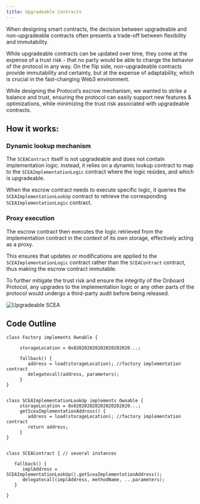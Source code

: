 ```yaml
---
title: Upgradeable Contracts
---
```


<Note>
When designing smart contracts, the decision between upgradeable and non-upgradeable contracts often presents a trade-off between flexibility and immutability.

While upgradeable contracts can be updated over time, they come at the expense of a trust risk -  that no party would be able to change the behavior of the protocol in any way. On the flip side, non-upgradeable contracts provide immutability and certainty, but at the expense of adaptability, which is crucial in the fast-changing Web3 environment.
</Note>


While designing the Protocol’s escrow mechanism, we wanted to strike a balance and trust, ensuring the protocol can easily support new features & optimizations, while minimizing the trust risk associated with upgradeable contracts. 

## How it works:

### Dynamic lookup mechanism

The `SCEAContract` itself is not upgradeable and does not contain implementation logic. Instead, it relies on a dynamic lookup contract to map to the `SCEAImplementationLogic` contract where the logic resides, and which is upgradeable.

When the escrow contract needs to execute specific logic, it queries the `SCEAImplementationLookUp` contract to retrieve the corresponding `SCEAImplementationLogic` contract.

### Proxy execution

The escrow contract then executes the logic retrieved from the implementation contract in the context of its own storage, effectively acting as a proxy. 

This ensures that updates or modifications are applied to the `SCEAImplementationLogic` contract rather than the `SCEAContract` contract, thus making the escrow contract immutable.

To further mitigate the trust risk and ensure the integrity of the Onboard Protocol, any upgrades to the implementation logic or any other parts of the protocol would undergo a third-party audit before being released.

![Upgradeable SCEA](https://nestcoin.notion.site/image/https%3A%2F%2Fs3-us-west-2.amazonaws.com%2Fsecure.notion-static.com%2F7ade2f92-40a3-4837-83b1-bbbb01ff315b%2FOnboard-Architectures-Page-3.drawio.png?table=block&id=f35b21c6-c8ee-4f95-b23c-975a2daf5fa9&spaceId=d71729bd-3936-4a73-97f2-462207142a3e&width=2000&userId=&cache=v2)

## Code Outline

```solidity
class Factory implements Ownable {

     storageLocation = 0x020202020202020202020...;
      
     fallback() { 
        address = load(storageLocation); //factory implementation contract
        delegatecall(address, parameters);
     }
}


class SCEAImplementationLookUp implements Ownable {
     storageLocation = 0x020202020202020202020...;
     getSceaImplementationAddress() {
        address = load(storageLocation); //factory implementation contract
        return address;
     }
}


class SCEAContract { // several instances

   fallback() {
      implAddress = SCEAImplementationLookUp().getSceaImplementationAddress();
      delegatecall(implAddress, methodName, ...parameters);
   }

}
```